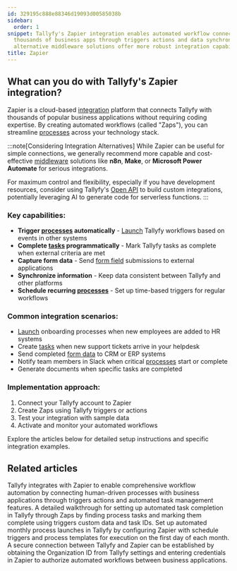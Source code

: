 ```yaml
---
id: 329195c888e88346d19093d00585038b
sidebar:
  order: 1
snippet: Tallyfy's Zapier integration enables automated workflow connections with
  thousands of business apps through triggers actions and data synchronization while
  alternative middleware solutions offer more robust integration capabilities.
title: Zapier
---
```


## What can you do with Tallyfy's Zapier integration?

Zapier is a cloud-based [integration](/products/pro/integrations/) platform that connects Tallyfy with thousands of popular business applications without requiring coding expertise. By creating automated workflows (called "Zaps"), you can streamline [processes](/products/pro/tracking-and-tasks/processes/) across your technology stack.

:::note[Considering Integration Alternatives]
While Zapier can be useful for simple connections, we generally recommend more capable and cost-effective [middleware](/products/pro/integrations/middleware/) solutions like **n8n**, **Make**, or **Microsoft Power Automate** for serious integrations.

For maximum control and flexibility, especially if you have development resources, consider using Tallyfy's [Open API](/products/pro/integrations/open-api/) to build custom integrations, potentially leveraging AI to generate code for serverless functions.
:::

### Key capabilities:

- **Trigger [processes](/products/pro/tracking-and-tasks/processes/) automatically** - [Launch](/products/pro/launching/) Tallyfy workflows based on events in other systems
- **Complete [tasks](/products/pro/tracking-and-tasks/tasks/) programmatically** - Mark Tallyfy tasks as complete when external criteria are met
- **Capture form data** - Send [form field](/products/pro/tracking-and-tasks/tasks/what-are-form-fields-in-tallyfy/) submissions to external applications
- **Synchronize information** - Keep data consistent between Tallyfy and other platforms
- **Schedule recurring [processes](/products/pro/tracking-and-tasks/processes/)** - Set up time-based triggers for regular workflows

### Common integration scenarios:

- [Launch](/products/pro/launching/) onboarding processes when new employees are added to HR systems
- Create [tasks](/products/pro/tracking-and-tasks/tasks/) when new support tickets arrive in your helpdesk
- Send completed [form data](/products/pro/tracking-and-tasks/tasks/what-are-form-fields-in-tallyfy/) to CRM or ERP systems
- Notify team members in Slack when critical [processes](/products/pro/tracking-and-tasks/processes/) start or complete
- Generate documents when specific tasks are completed

### Implementation approach:

1. Connect your Tallyfy account to Zapier
2. Create Zaps using Tallyfy triggers or actions
3. Test your integration with sample data
4. Activate and monitor your automated workflows

Explore the articles below for detailed setup instructions and specific integration examples.


<PageTree />


## Related articles
<CardGrid>
<LinkTitleCard header="<b>Zapier > Tallyfy & Zapier</b>" href="/products/pro/integrations/middleware/zapier/how-can-i-improve-task-management-with-tallyfy/" > Tallyfy integrates with Zapier to enable comprehensive workflow automation by connecting human-driven processes with business applications through triggers actions and automated task management features. </LinkTitleCard>
<LinkTitleCard header="<b>Zapier > Automate tasks in Tallyfy using zaps</b>" href="/products/pro/integrations/middleware/zapier/how-to-automate-tasks-in-tallyfy-using-zaps/" > A detailed walkthrough for setting up automated task completion in Tallyfy through Zaps by finding process tasks and marking them complete using triggers custom data and task IDs. </LinkTitleCard>
<LinkTitleCard header="<b>Zapier > Automate monthly process launch with Zapier</b>" href="/products/pro/integrations/middleware/zapier/how-to-automate-monthly-process-launch-with-zapier/" > Set up automated monthly process launches in Tallyfy by configuring Zapier with schedule triggers and process templates for execution on the first day of each month. </LinkTitleCard>
<LinkTitleCard header="<b>Zapier > Connect Tallyfy to Zapier</b>" href="/products/pro/integrations/middleware/zapier/how-to-connect-your-tallyfy-account-to-zapier/" > A secure connection between Tallyfy and Zapier can be established by obtaining the Organization ID from Tallyfy settings and entering credentials in Zapier to authorize automated workflows between business applications. </LinkTitleCard>
</CardGrid>